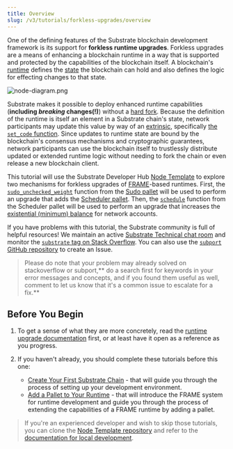 ```yaml
---
title: Overview
slug: /v3/tutorials/forkless-upgrades/overview
---
```


One of the defining features of the Substrate blockchain development framework is its support for
**forkless runtime upgrades**. Forkless upgrades are a means of enhancing a blockchain runtime in a
way that is supported and protected by the capabilities of the blockchain itself. A blockchain's
[runtime](../../knowledgebase/runtime) defines the [state](../../knowledgebase/runtime/storage) the
blockchain can hold and also defines the logic for effecting changes to that state.

![node-diagram.png](assets/tutorials/forkless-upgrade/node-diagram.png)

Substrate makes it possible to deploy enhanced runtime capabilities (**including _breaking_ changes(!)**)
without a [hard fork](../../knowledgebase/getting-started/glossary#fork). Because the definition of the
runtime is itself an element in a Substrate chain's state, network participants may update this
value by way of an [extrinsic](../../knowledgebase/learn-substrate/extrinsics), specifically
[the `set_code` function](https://substrate.dev/rustdocs/v3.0.0/frame_system/pallet/enum.Call.html#variant.set_code).
Since updates to runtime state are bound by the blockchain's consensus mechanisms and cryptographic
guarantees, network participants can use the blockchain itself to trustlessly distribute updated or
extended runtime logic without needing to fork the chain or even release a new blockchain client.

This tutorial will use the Substrate Developer Hub
[Node Template](https://github.com/substrate-developer-hub/substrate-node-template) to explore two
mechanisms for forkless upgrades of [FRAME](../../knowledgebase/runtime/frame)-based runtimes.
First, the
[`sudo_unchecked_weight`](https://substrate.dev/rustdocs/v3.0.0/pallet_sudo/enum.Call.html#variant.sudo_unchecked_weight)
function from the [Sudo pallet](../../knowledgebase/runtime/frame#sudo) will be used to perform an
upgrade that adds the [Scheduler pallet](../../knowledgebase/runtime/frame#scheduler). Then, the
[`schedule`](https://substrate.dev/rustdocs/v3.0.0/pallet_scheduler/enum.Call.html#variant.schedule)
function from the Scheduler pallet will be used to perform an upgrade that increases the
[existential (minimum) balance](../../knowledgebase/getting-started/glossary#existential-deposit)
for network accounts.

If you have problems with this tutorial, the Substrate community is full of helpful resources! We
maintain an active
[Substrate Technical chat room](https://matrix.to/#/#substrate-technical:matrix.org) and
monitor the
[`substrate` tag on Stack Overflow](https://stackoverflow.com/questions/tagged/substrate). You can
also use the [`subport` GitHub repository](https://github.com/paritytech/subport/issues/new) to
create an Issue.

> Please do note that your problem may already solved on stackoverflow or subport,**
> do a search first for keywords in your error messages and concepts, and if you found them useful
> as well, comment to let us know that it's a common issue to escalate for a fix.**

## Before You Begin

1. To get a sense of what they are more concretely, read the
[runtime upgrade documentation](../../knowledgebase/runtime/upgrades) first, or at least have
it open as a reference as you progress.

2. If you haven't already, you should complete these tutorials before this one:
    - [Create Your First Substrate Chain](../../tutorials/create-your-first-substrate-chain/) -
    that will guide you through the process of setting up your development environment.
    - [Add a Pallet to Your Runtime](../../tutorials/add-a-pallet) - that will introduce the
    FRAME system for runtime development and guide you through the process of extending the
    capabilities of a FRAME runtime by adding a pallet.

> If you're an experienced developer and wish to skip those
> tutorials, you can clone the
> [Node Template repository](https://github.com/substrate-developer-hub/substrate-node-template) and
> refer to the
> [documentation for local development](https://github.com/substrate-developer-hub/substrate-node-template#getting-started).
